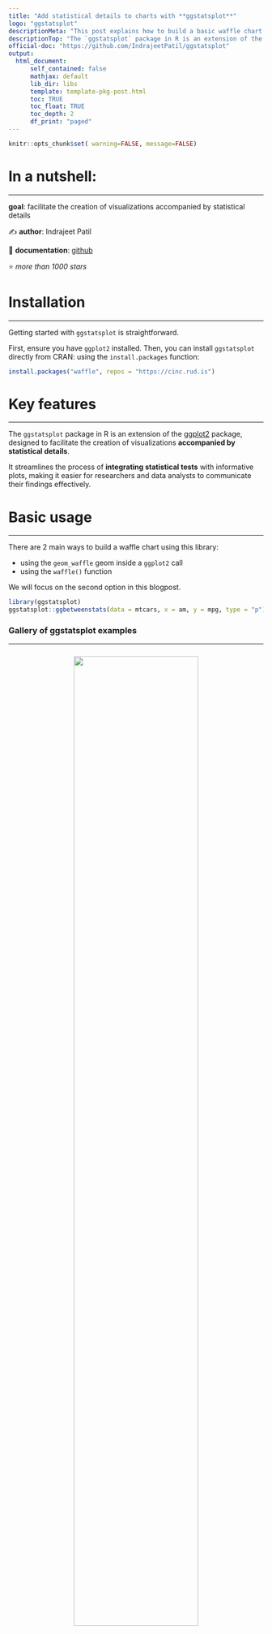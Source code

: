 ```yaml
---
title: "Add statistical details to charts with **ggstatsplot**"
logo: "ggstatsplot"
descriptionMeta: "This post explains how to build a basic waffle chart with R and the waffle package. It provides several reproducible examples with explanation and R code."
descriptionTop: "The `ggstatsplot` package in R is an extension of the [ggplot2](https://r-graph-gallery.com/ggplot2-package.html) package, designed to facilitate the creation of visualizations **accompanied by statistical details**."
official-doc: "https://github.com/IndrajeetPatil/ggstatsplot"
output:
  html_document:
      self_contained: false    
      mathjax: default
      lib_dir: libs
      template: template-pkg-post.html
      toc: TRUE
      toc_float: TRUE
      toc_depth: 2
      df_print: "paged"
---
```



```r
knitr::opts_chunk$set( warning=FALSE, message=FALSE)
```

<div class="container">


# In a nutshell:
***

**goal**: facilitate the creation of visualizations accompanied by statistical details

✍️ **author**: Indrajeet Patil

📘 **documentation**: [github](https://indrajeetpatil.github.io/ggstatsplot/)

⭐️ *more than 1000 stars*



# Installation
***
Getting started with `ggstatsplot` is straightforward. 

First, ensure you have `ggplot2` installed. Then, you can install `ggstatsplot` directly from CRAN: using the `install.packages` function:

```r
install.packages("waffle", repos = "https://cinc.rud.is")
```


# Key features
***

The `ggstatsplot` package in R is an extension of the [ggplot2](https://r-graph-gallery.com/ggplot2-package.html) package, designed to facilitate the creation of visualizations **accompanied by statistical details**. 

It streamlines the process of **integrating statistical tests** with informative plots, making it easier for researchers and data analysts to communicate their findings effectively.


# Basic usage 
***

There are 2 main ways to build a waffle chart using this library:

- using the `geom_waffle` geom inside a `ggplot2` call
- using the `waffle()` function

We will focus on the second option in this blogpost.

```r
library(ggstatsplot)
ggstatsplot::ggbetweenstats(data = mtcars, x = am, y = mpg, type = "p")
```

### Gallery of ggstatsplot examples
***

<section class="bg" id="portfolio" style="padding-top: 10px"> <div class="container"> <center><img src="img/other/boxplot_explanation.png" width="70%"></img></center> <center><p><i>Anatomy of a boxplot - <a href="https://www.data-to-viz.com/caveat/boxplot.html">Explanation</a> - <a href="https://www.leansigmacorporation.com/box-plot-with-minitab/">Image source</a></i></p></center> <br><br><div class="mySeryTitle">Warning</div><hr> <p><a href="https://www.data-to-viz.com/caveat/boxplot.html">Boxplot</a> is probably the most commonly used chart type to compare distribution of several groups. However, you should keep in mind that data <u>distribution is hidden</u> behind each box. For instance, a normal distribution could look exactly the same as a bimodal distribution. Please read <a href="https://www.data-to-viz.com/caveat/boxplot.html">more explanation</a> on this matter, and consider a <a href="violin.html">violin plot</a> or a <a href="ridgeline-plot.html">ridgline chart</a> instead.</p><div id="portfolio-items" class="row"> <div class="col-md-4 col-sm-6 portfolio-item"> <a class="portfolio-link" href="89-box-and-scatter-plot-with-ggplot2.html"> <div class="portfolio-hover"> <div class="portfolio-hover-content"> <p>Basic boxplot</p><hr> <p class="explanation_portfolio">The basic boxplot hides information: how does the underlying distribution look like? What are the category sample sizes?</p></div></div><img class="img-fluid imgOfPortfolio" src="img/graph/89-box-and-scatter-plot-with-ggplot22.png" alt=""> </a> </div><div class="col-md-4 col-sm-6 portfolio-item"> <a class="portfolio-link" href="89-box-and-scatter-plot-with-ggplot2.html"> <div class="portfolio-hover"> <div class="portfolio-hover-content"> <p>Add individual observation</p><hr> <p class="explanation_portfolio">See how low group C sample size actually is?</p></div></div><img class="img-fluid imgOfPortfolio" src="img/graph/89-box-and-scatter-plot-with-ggplot2.png" alt=""> </a> </div><div class="col-md-4 col-sm-6 portfolio-item"> <a class="portfolio-link" href="89-box-and-scatter-plot-with-ggplot2.html"> <div class="portfolio-hover"> <div class="portfolio-hover-content"> <p>Violin plot</p><hr> <p class="explanation_portfolio">See group B? It would be a shame to miss out this bimodal distribution.</p></div></div><img class="img-fluid imgOfPortfolio" src="img/graph/89-box-and-scatter-plot-with-ggplot23.png" alt=""> </a> </div></div></div></section/>



<!-- Close container -->
</div>




```r
htmltools::includeHTML("../htmlChunkRelatedCorrelation.html")
```




